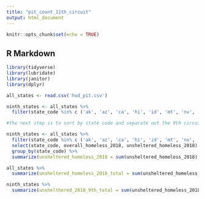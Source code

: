 ```yaml
---
title: "pit_count_11th_circuit"
output: html_document
---
```


```r
knitr::opts_chunk$set(echo = TRUE)
```

## R Markdown

```r
library(tidyverse)
library(lubridate)
library(janitor)
library(dplyr)
```

```r
all_states <- read.csv('hud_pit.csv')

```

```r
ninth_states <- all_states %>%
  filter(state_code %in% c ('ak', 'az', 'ca', 'hi', 'id', 'mt', 'nv', 'or', 'wa'))
```

```r
#the next step is to sort by state code and separate out the 9th circuit states: ak, az, ca, hi, id, mt, nv, or, wa, 

ninth_states <- all_states %>%
  filter(state_code %in% c ('ak', 'az', 'ca', 'hi', 'id', 'mt', 'nv', 'or', 'wa')) %>%
  select(state_code, overall_homeless_2018, unsheltered_homeless_2018) %>%
  group_by(state_code) %>%
  summarize(unsheltered_homeless_2018 = sum(unsheltered_homeless_2018))
```

```r
all_states %>%
  summarize(unsheltered_homeless_2018_total = sum(unsheltered_homeless_2018))
```

```r
ninth_states %>%
  summarize(unshelthered_2018_9th_total = sum(unsheltered_homeless_2018))
```





